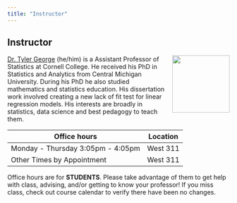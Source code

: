 ```yaml
---
title: "Instructor"
---
```


## Instructor

![](images/team/tyler.png){fig-alt="Headshot of Dr. Tyler George" style="float:right;padding: 0 0 0 10px;" width="130"}

[Dr. Tyler George](https://stats-tgeorge.github.io/personal_website/about.html) (he/him) is a Assistant Professor of Statistics at Cornell College. He received his PhD in Statistics and Analytics from Central Michigan University. During his PhD he also studied mathematics and statistics education. His dissertation work involved creating a new lack of fit test for linear regression models. His interests are broadly in statistics, data science and best pedagogy to teach them.

| Office hours                      | Location |
|-----------------------------------|----------|
| Monday - Thursday 3:05pm - 4:05pm | West 311 |
| Other Times by Appointment        | West 311 |

Office hours are for **STUDENTS**. Please take advantage of them to get help with class, advising, and/or getting to know your professor! If you miss class, check out course calendar to verify there have been no changes. 
